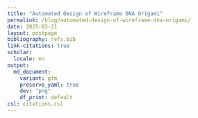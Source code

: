 ```yaml
---
title: "Automated Design of Wireframe DNA Origami"
permalink: /blog/automated-design-of-wireframe-dna-origami/
date: 2025-03-21
layout: postpage
bibliography: refs.bib
link-citations: true
scholar:
  locale: en
output:
  md_document:
    variant: gfm
    preserve_yaml: true   
    dev: "png"
    df_print: default
csl: citations.csl
---
```


